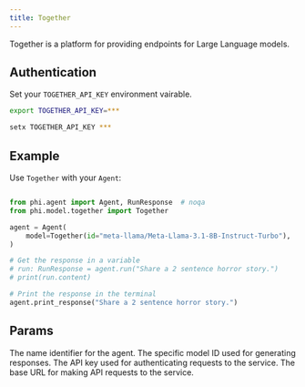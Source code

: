 ```yaml
---
title: Together
---
```


Together is a platform for providing endpoints for Large Language models.

## Authentication

Set your `TOGETHER_API_KEY` environment vairable.

<CodeGroup>

```bash Mac
export TOGETHER_API_KEY=***
```

```bash Windows
setx TOGETHER_API_KEY ***
```

</CodeGroup>

## Example

Use `Together` with your `Agent`:

<CodeGroup>

```python agent.py

from phi.agent import Agent, RunResponse  # noqa
from phi.model.together import Together

agent = Agent(
    model=Together(id="meta-llama/Meta-Llama-3.1-8B-Instruct-Turbo"),
)

# Get the response in a variable
# run: RunResponse = agent.run("Share a 2 sentence horror story.")
# print(run.content)

# Print the response in the terminal
agent.print_response("Share a 2 sentence horror story.")


```

</CodeGroup>

## Params

<ResponseField name="name" type="str" default="Together">
  The name identifier for the agent.
</ResponseField>
<ResponseField
  name="id"
  type="str"
  default="mistralai/Mixtral-8x7B-Instruct-v0.1"
>
  The specific model ID used for generating responses.
</ResponseField>
<ResponseField name="api_key" type="str">
  The API key used for authenticating requests to the service.
</ResponseField>
<ResponseField name="base_url" type="str">
  The base URL for making API requests to the service.
</ResponseField>
